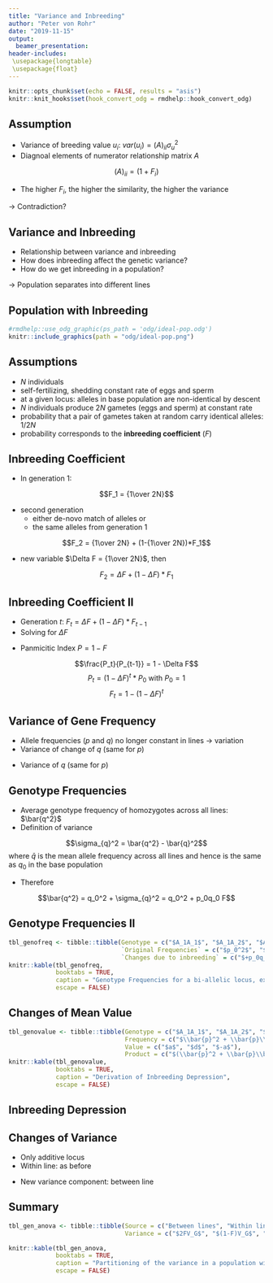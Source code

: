 ```yaml
---
title: "Variance and Inbreeding"
author: "Peter von Rohr"
date: "2019-11-15"
output:
  beamer_presentation:
header-includes:
 \usepackage{longtable}
 \usepackage{float}
---
```


```r
knitr::opts_chunk$set(echo = FALSE, results = "asis")
knitr::knit_hooks$set(hook_convert_odg = rmdhelp::hook_convert_odg)
```


## Assumption

* Variance of breeding value $u_i$: $var(u_i) = (A)_{ii} \sigma_u^2$
* Diagnoal elements of numerator relationship matrix $A$

$$(A)_{ii} = (1+F_i)$$

\begin{tabular}{llp{9cm}}
where  &  &  \\
       &  $F_i$  &  inbreeding coefficient of animal $i$  \\
       &  $\sigma_u^2$  &  genetic additive variance
\end{tabular}

* The higher $F_i$, the higher the similarity, the higher the variance

$\rightarrow$ Contradiction?


## Variance and Inbreeding

* Relationship between variance and inbreeding
* How does inbreeding affect the genetic variance?
* How do we get inbreeding in a population?

$\rightarrow$ Population separates into different lines

## Population with Inbreeding

```r
#rmdhelp::use_odg_graphic(ps_path = 'odg/ideal-pop.odg')
knitr::include_graphics(path = "odg/ideal-pop.png")
```
 

## Assumptions 

* $N$ individuals
* self-fertilizing, shedding constant rate of eggs and sperm
* at a given locus: alleles in base population are non-identical by descent
* $N$ individuals produce $2N$ gametes (eggs and sperm) at constant rate
* probability that a pair of gametes taken at random carry identical alleles: $1/2N$
* probability corresponds to the **inbreeding coefficient** ($F$)


## Inbreeding Coefficient

* In generation 1:

$$F_1 = {1\over 2N}$$

* second generation
    + either de-novo match of alleles or
    + the same alleles from generation 1
    
$$F_2 = {1\over 2N} + (1-{1\over 2N})*F_1$$

* new variable $\Delta F = {1\over 2N}$, then

$$F_2 = \Delta F  + (1-\Delta F) * F_1$$


## Inbreeding Coefficient II

* Generation $t$: $F_t = \Delta F  + (1-\Delta F) * F_{t-1}$
* Solving for $\Delta F$

\begin{equation}
\Delta F = \frac{F_t - F_{t-1}}{1-F_{t-1}} \notag
\end{equation}

* Panmicitic Index $P = 1-F$

$$\frac{P_t}{P_{t-1}} = 1 - \Delta F$$
$$P_t = (1 - \Delta F)^t * P_0 \text{ with } P_0 = 1$$
$$F_t = 1 - (1 - \Delta F)^t$$


## Variance of Gene Frequency

* Allele frequencies ($p$ and $q$) no longer constant in lines $\rightarrow$ variation
* Variance of change of $q$ (same for $p$)

\begin{equation}
\sigma_{\Delta q}^2 = \frac{p_0q_0}{2N} = p_0q_0 \Delta F \notag
\end{equation}

* Variance of $q$ (same for $p$)

\begin{equation}
\sigma_{q}^2 = p_0q_0  F \notag
\end{equation}


## Genotype Frequencies

* Average genotype frequency of homozygotes across all lines: $\bar{q^2}$
* Definition of variance

$$\sigma_{q}^2 = \bar{q^2} - \bar{q}^2$$
where $\bar{q}$ is the mean allele frequency across all lines and hence is the same as $q_0$ in the base population

* Therefore 

$$\bar{q^2} =  q_0^2 + \sigma_{q}^2 = q_0^2 + p_0q_0  F$$

## Genotype Frequencies II

```r
tbl_genofreq <- tibble::tibble(Genotype = c("$A_1A_1$", "$A_1A_2$", "$A_2A_2$"),
                               `Original Frequencies` = c("$p_0^2$", "$2p_0q_0$", "$q_0^2$"),
                               `Changes due to inbreeding` = c("$+p_0q_0 F$", "$-2p_0q_0 F$", "$+p_0q_0 F$"))
knitr::kable(tbl_genofreq,
             booktabs = TRUE, 
             caption = "Genotype Frequencies for a bi-allelic locus, expressed in terms of inbreeding coefficient $F$",
             escape = FALSE)  
```


## Changes of Mean Value

```r
tbl_genovalue <- tibble::tibble(Genotype = c("$A_1A_1$", "$A_1A_2$", "$A_2A_2$"),
                                Frequency = c("$\\bar{p}^2 + \\bar{p}\\bar{q}F$", "$2\\bar{p}\\bar{q} - 2\\bar{p}\\bar{q}F$","$\\bar{q}^2 + \\bar{p}\\bar{q}F$"),
                                Value = c("$a$", "$d$", "$-a$"),
                                Product = c("$(\\bar{p}^2 + \\bar{p}\\bar{q}F)a$","$(2\\bar{p}\\bar{q} - 2\\bar{p}\\bar{q}F)d$","$-(\\bar{q}^2 + \\bar{p}\\bar{q}F)a$"))
knitr::kable(tbl_genovalue,
             booktabs = TRUE, 
             caption = "Derivation of Inbreeding Depression",
             escape = FALSE) 
```


## Inbreeding Depression

\begin{align}
M_F &= (\bar{p}^2 + \bar{p}\bar{q}F)a + (2\bar{p}\bar{q} - 2\bar{p}\bar{q}F)d - (\bar{q}^2 + \bar{p}\bar{q}F)a \notag \\
    &= a(\bar{p} - \bar{q}) + 2d\bar{p}\bar{q} - 2d\bar{p}\bar{q}F \notag \\
    &= a(\bar{p} - \bar{q}) + 2d\bar{p}\bar{q}(1-F) \notag \\
    &= M_0 - 2d\bar{p}\bar{q}F \notag
\end{align}


## Changes of Variance

* Only additive locus
* Within line: as before

\begin{align}
V_{\bar{G}}  &=  2(\bar{pq})a^2 \notag \\
             &=  2p_0q_0(1-F) \notag \\
             &=  V_G(1-F) \notag
\end{align}

* New variance component: between line

\begin{equation}
var(M) = \sigma_M^2 =  4a^2 \sigma_q^2 = 4a^2p_0q_0F = 2FV_G \notag
\end{equation}


## Summary

```r
tbl_gen_anova <- tibble::tibble(Source = c("Between lines", "Within lines","Total"),
                                Variance = c("$2FV_G$", "$(1-F)V_G$", "$(1+F)V_G$"))

knitr::kable(tbl_gen_anova,
             booktabs = TRUE, 
             caption = "Partitioning of the variance in a population with inbreeding coefficient F",
             escape = FALSE) 
```



